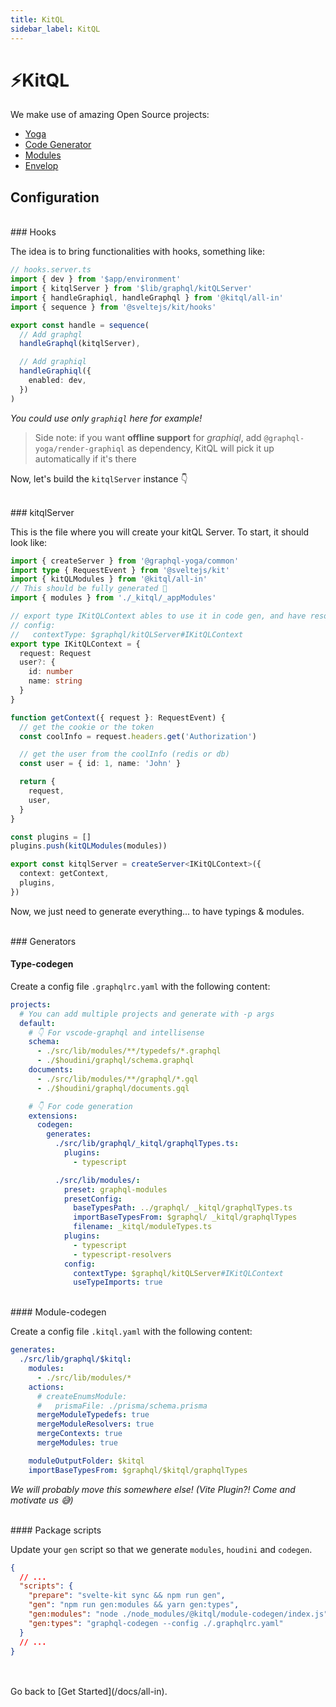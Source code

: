 ```yaml
---
title: KitQL
sidebar_label: KitQL
---
```


# ⚡KitQL

We make use of amazing Open Source projects:

- [Yoga](https://www.graphql-yoga.com/)
- [Code Generator](https://www.graphql-code-generator.com/)
- [Modules](https://www.graphql-modules.com/)
- [Envelop](https://www.envelop.dev/)

## Configuration

<br />
### Hooks

The idea is to bring functionalities with hooks, something like:
```ts
// hooks.server.ts
import { dev } from '$app/environment'
import { kitqlServer } from '$lib/graphql/kitQLServer'
import { handleGraphiql, handleGraphql } from '@kitql/all-in'
import { sequence } from '@sveltejs/kit/hooks'

export const handle = sequence(
  // Add graphql
  handleGraphql(kitqlServer),

  // Add graphiql
  handleGraphiql({
    enabled: dev,
  })
)
```

_You could use only `graphiql` here for example!_

> Side note: if you want **offline support** for _graphiql_, add `@graphql-yoga/render-graphiql` as dependency, KitQL will pick it up automatically if it's there

Now, let's build the `kitqlServer` instance 👇

<br />
### kitqlServer

This is the file where you will create your kitQL Server. To start, it should look like:

```ts
import { createServer } from '@graphql-yoga/common'
import type { RequestEvent } from '@sveltejs/kit'
import { kitQLModules } from '@kitql/all-in'
// This should be fully generated 🥳
import { modules } from './_kitql/_appModules'

// export type IKitQLContext ables to use it in code gen, and have resolvers fully typed!
// config:
//   contextType: $graphql/kitQLServer#IKitQLContext
export type IKitQLContext = {
  request: Request
  user?: {
    id: number
    name: string
  }
}

function getContext({ request }: RequestEvent) {
  // get the cookie or the token
  const coolInfo = request.headers.get('Authorization')

  // get the user from the coolInfo (redis or db)
  const user = { id: 1, name: 'John' }

  return {
    request,
    user,
  }
}

const plugins = []
plugins.push(kitQLModules(modules))

export const kitqlServer = createServer<IKitQLContext>({
  context: getContext,
  plugins,
})
```

Now, we just need to generate everything... to have typings & modules.


<br />
### Generators

#### Type-codegen

Create a config file `.graphqlrc.yaml` with the following content:

```yaml
projects:
  # You can add multiple projects and generate with -p args
  default:
    # 👇 For vscode-graphql and intellisense
    schema:
      - ./src/lib/modules/**/typedefs/*.graphql
      - ./$houdini/graphql/schema.graphql
    documents:
      - ./src/lib/modules/**/graphql/*.gql
      - ./$houdini/graphql/documents.gql

    # 👇 For code generation
    extensions:
      codegen:
        generates:
          ./src/lib/graphql/_kitql/graphqlTypes.ts:
            plugins:
              - typescript

          ./src/lib/modules/:
            preset: graphql-modules
            presetConfig:
              baseTypesPath: ../graphql/ _kitql/graphqlTypes.ts
              importBaseTypesFrom: $graphql/ _kitql/graphqlTypes
              filename: _kitql/moduleTypes.ts
            plugins:
              - typescript
              - typescript-resolvers
            config:
              contextType: $graphql/kitQLServer#IKitQLContext
              useTypeImports: true
```

<br />
#### Module-codegen

Create a config file `.kitql.yaml` with the following content:

```yaml
generates:
  ./src/lib/graphql/$kitql:
    modules:
      - ./src/lib/modules/*
    actions:
      # createEnumsModule:
      #   prismaFile: ./prisma/schema.prisma
      mergeModuleTypedefs: true
      mergeModuleResolvers: true
      mergeContexts: true
      mergeModules: true

    moduleOutputFolder: $kitql
    importBaseTypesFrom: $graphql/$kitql/graphqlTypes
```

_We will probably move this somewhere else! (Vite Plugin?! Come and motivate us 😅)_

<br />
#### Package scripts

Update your `gen` script so that we generate `modules`, `houdini` and `codegen`.

```json
{
  // ...
  "scripts": {
    "prepare": "svelte-kit sync && npm run gen",
    "gen": "npm run gen:modules && yarn gen:types",
    "gen:modules": "node ./node_modules/@kitql/module-codegen/index.js",
    "gen:types": "graphql-codegen --config ./.graphqlrc.yaml"
  }
  // ...
}
```

<br />
<br />
Go back to [Get Started](/docs/all-in).
